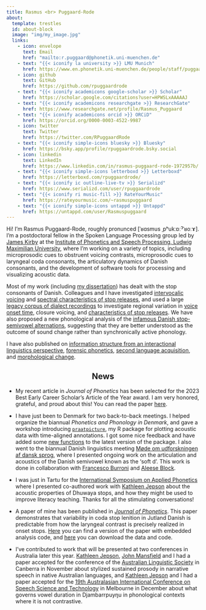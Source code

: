 ```yaml
---
title: Rasmus <br> Puggaard-Rode
about:
  template: trestles
  id: about-block
  image: "img/my_image.jpg"
  links:
    - icon: envelope
      text: Email
      href: "mailto:r.puggaard@phonetik.uni-muenchen.de"
    - text: "{{< iconify la university >}} LMU Munich"
      href: https://www.en.phonetik.uni-muenchen.de/people/staff/puggaard-rode_rasmus/index.html
    - icon: github
      text: GitHub
      href: https://github.com/rpuggaardrode
    - text: "{{< iconify academicons google-scholar >}} Scholar"
      href: https://scholar.google.com/citations?user=HPWSLxAAAAAJ
    - text: "{{< iconify academicons researchgate >}} ResearchGate"
      href: https://www.researchgate.net/profile/Rasmus_Puggaard
    - text: "{{< iconify academicons orcid >}} ORCiD"
      href: https://orcid.org/0000-0003-4522-9987
    - icon: twitter
      text: Twitter
      href: https://twitter.com/RPuggaardRode
    - text: "{{< iconify simple-icons bluesky >}} Bluesky"
      href: https://bsky.app/profile/rpuggaardrode.bsky.social
    - icon: linkedin
      text: LinkedIn
      href: https://www.linkedin.com/in/rasmus-puggaard-rode-1972957b/
    - text: "{{< iconify simple-icons letterboxd >}} Letterboxd"
      href: https://letterboxd.com/rpuggaardrode/
    - text: "{{< iconify ic outline-live-tv >}} Serializd"
      href: https://www.serializd.com/user/rpuggaardrode
    - text: "{{< iconify ri music-fill >}} RateYourMusic"
      href: https://rateyourmusic.com/~rasmuspuggaard
    - text: "{{< iconify simple-icons untappd >}} Untappd"
      href: https://untappd.com/user/Rasmuspuggaard
---
```


:::{#about-block}

Hi! I’m Rasmus Puggaard-Rode, roughly pronunced [ˈʁɑsmus ˌpʰukːɒːˀˈʁoːɤ]. I’m a postdoctoral fellow in the Spoken Language Processing group led by [James Kirby](https://www.phonetik.uni-muenchen.de/personen/professoren/kirby_james/index.html){target='_blank'} at the [Institute of Phonetics and Speech Processing, Ludwig Maximilian University](https://www.en.phonetik.uni-muenchen.de/index.html){target="_blank"}, where I'm working on a variety of topics, including microprosodic cues to obstruent voicing contrasts, microprosodic cues to laryngeal coda consonants, the articulatory dynamics of Danish consonants, and the development of software tools for processing and visualizing acoustic data. 

Most of my work (including [my dissertation](https://www.lotpublications.nl/stop-hey-whats-that-sound)) has dealt with the stop consonants of Danish. Colleagues and I have investigated [intervocalic voicing](https://www.journal-labphon.org/article/id/6449/){target="_blank"} and [spectral characteristics of stop releases](https://doi.org/10.1016/j.wocn.2022.101191){target="_blank"}, and used a large [legacy corpus of dialect recordings](https://dansklyd.statsbiblioteket.dk/samling/dialektsamlingen/){target="_blank"} to investigate regional variation in [voice onset time](https://dataverse.nl/dataset.xhtml?persistentId=doi:10.34894/JHN1Q7){target="_blank"}, closure voicing, and [characteristics of stop releases](https://rpuggaardrode.github.io/icphs2023/){target='_blank'}. We have also proposed a new phonological analysis of the [infamous Danish stop-semivowel alternations](https://www.tandfonline.com/doi/full/10.1080/03740463.2021.2022866){target="_blank"}, suggesting that they are better understood as the outcome of sound change rather than synchronically active phonology.

I have also published on [information structure from an interactional linguistics perspective](https://doi.org/10.1017/S0332586519000088){target="_blank"}, [forensic phonetics](https://www.nys.dk/article/view/100580){target="_blank"}, [second language acquisition](https://rasmuspuggaard.files.wordpress.com/2020/12/isoctal-preprint.pdf){target="_blank"}, and [morphological change](https://doi.org/10.7146/sss.v11i2.123476){target="_blank"}.

:::

<h2 style='text-align: center;'>News</h2>

* My recent article in *Journal of Phonetics* has been selected for the 2023 Best Early Career Scholar's Article of the Year award. I am very honored, grateful, and proud about this! You can read the paper [here](https://rpuggaardrode.github.io/hisphoncog/){target='_blank'}.

* I have just been to Denmark for two back-to-back meetings. I helped organize the biannual *Phonetics and Phonology in Denmark*, and gave a workshop introducing [`praatpicture`](https://github.com/rpuggaardrode/praatpicture){target='_blank'}, my R package for plotting acoustic data with time-aligned annotations. I got some nice feedback and have added some [new functions](https://github.com/rpuggaardrode/praatpicture/blob/main/NEWS.md){target='_blank'} to the latest version of the package. I also went to the biannual Danish linguistics meeting [Møde om udforskningen af dansk sprog](https://projekter.au.dk/muds/){target='_blank'}, where I presented ongoing work on the articulation and acoustics of the Danish semivowel known as the 'soft d'. This work is done in collaboration with [Francesco Burroni](https://sites.google.com/cornell.edu/francescoburroni/home){target='_blank'} and [Aleese Block](https://sites.google.com/view/aleeseblock){target='_blank'}.

* I was just in Tartu for the [International Symposium on Applied Phonetics](https://sisu.ut.ee/isaph2024/){target='_blank'} where I presented co-authored work with [Kathleen Jepson](https://www.en.phonetik.uni-muenchen.de/people/visitors1/jepson_kathleen/index.html){target='_blank'} about the acoustic properties of Dhuwaya stops, and how they might be used to improve literacy teaching. Thanks for all the stimulating conversations!

* A paper of mine has been published in [*Journal of Phonetics*](https://www.sciencedirect.com/science/article/pii/S0095447024000603){target='_blank'}. This paper demonstrates that variability in coda stop lenition in Jutland Danish is predictable from how the laryngeal contrast is precisely realized in onset stops. [Here](https://rpuggaardrode.github.io/hisphoncog/){target='_blank'} you can find a version of the paper with embedded analysis code, and [here](https://osf.io/hynqx/){target='_blank'} you can download the data and code.

* I've contributed to work that will be presented at two conferences in Australia later this year. [Kathleen Jepson](https://www.en.phonetik.uni-muenchen.de/people/visitors1/jepson_kathleen/index.html){target='_blank'}, [John Mansfield](https://www.comparativelinguistics.uzh.ch/en/mansfield.html){target='_blank'} and I had a paper accepted for the conference of the [Australian Linguistic Society](https://als.asn.au/Conference/2024/General){target='_blank'} in Canberra in November about stylized sustained prosody in narrative speech in native Australian languages, and [Kathleen Jepson](https://www.en.phonetik.uni-muenchen.de/people/visitors1/jepson_kathleen/index.html){target='_blank'} and I had a paper accepted for the [19th Australasian International Conference on Speech Science and Technology](https://assta.org/sst-2024/){target='_blank'} in Melbourne in December about what governs vowel duration in Djambarrpuyŋu in phonological contexts where it is not contrastive.
